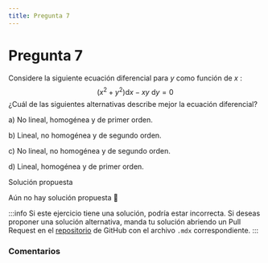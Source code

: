 ```yaml
---
title: Pregunta 7
---
```



# Pregunta 7

Considere la siguiente ecuación diferencial para $y$ como función de $x$ :
$$
\left(x^2+y^2\right) \mathrm{d} x-x y \mathrm{~d} y=0
$$
¿Cuál de las siguientes alternativas describe mejor la ecuación diferencial?

a) No lineal, homogénea y de primer orden.

b) Lineal, no homogénea y de segundo orden.

c) No lineal, no homogénea y de segundo orden.

d) Lineal, homogénea y de primer orden.

<MDXDetails>
<summary>Solución propuesta</summary>

Aún no hay solución propuesta 🥲

:::info
Si este ejercicio tiene una solución, podría estar incorrecta. Si deseas proponer una solución alternativa, manda tu solución abriendo
un Pull Request en el [repositorio](https://github.com/crow-rojas/apuntes-fundamentals/pulls) de GitHub con el archivo
`.mdx` correspondiente.
:::

</MDXDetails>

### Comentarios

<Disqus
  url="https://crow-rojas.github.io/apuntes-fundamentals/docs/mathematics/differential-equations/exercises/2023-2/p07"
  identifier="docs/mathematics/differential-equations/exercises/2023-2/p07"
  title="2023-2 Ecuaciones Diferenciales - Pregunta 07"
/>
